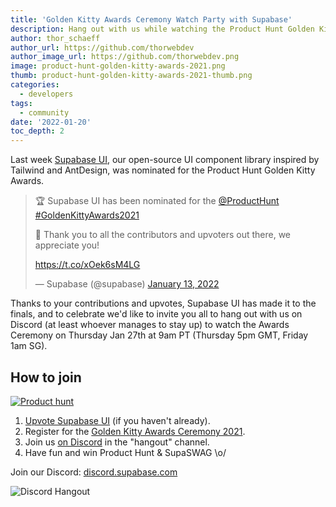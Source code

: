 ```yaml
---
title: 'Golden Kitty Awards Ceremony Watch Party with Supabase'
description: Hang out with us while watching the Product Hunt Golden Kitty Awards Ceremony
author: thor_schaeff
author_url: https://github.com/thorwebdev
author_image_url: https://github.com/thorwebdev.png
image: product-hunt-golden-kitty-awards-2021.png
thumb: product-hunt-golden-kitty-awards-2021-thumb.png
categories:
  - developers
tags:
  - community
date: '2022-01-20'
toc_depth: 2
---
```


Last week [Supabase UI](https://ui.supabase.com/), our open-source UI component library inspired by Tailwind and AntDesign, was nominated for the Product Hunt Golden Kitty Awards.

<blockquote class="twitter-tweet" data-lang="en" data-theme="dark">
  <p lang="en" dir="ltr">
    🏆 Supabase UI has been nominated for the
    <a href="https://twitter.com/ProductHunt?ref_src=twsrc%5Etfw">@ProductHunt</a> <a href="https://twitter.com/hashtag/GoldenKittyAwards2021?src=hash&amp;ref_src=twsrc%5Etfw">
      #GoldenKittyAwards2021
    </a> <p>💚 Thank you to all the contributors and upvoters out there, we appreciate you!</p>
    <a href="https://t.co/xOek6sM4LG">https://t.co/xOek6sM4LG</a>
  </p>
  &mdash; Supabase (@supabase) <a href="https://twitter.com/supabase/status/1481672574023221260?ref_src=twsrc%5Etfw">January 13, 2022</a>
</blockquote> <script async src="https://platform.twitter.com/widgets.js" charset="utf-8"></script>

Thanks to your contributions and upvotes, Supabase UI has made it to the finals, and to celebrate we'd like to invite you all to hang out with us on Discord (at least whoever manages to stay up) to watch the Awards Ceremony on Thursday Jan 27th at 9am PT (Thursday 5pm GMT, Friday 1am SG).

## How to join

[![Product hunt](https://api.producthunt.com/widgets/embed-image/v1/featured.svg?post_id=290768&theme=light)](https://www.producthunt.com/posts/supabase-ui)

1. [Upvote Supabase UI](https://www.producthunt.com/posts/supabase-ui) (if you haven't already).
2. Register for the [Golden Kitty Awards Ceremony 2021](https://app.experiencewelcome.com/events/rPurvb/stages/epflG6).
3. Join us [on Discord](https://discord.supabase.com/) in the "hangout" channel.
4. Have fun and win Product Hunt & SupaSWAG \o/

Join our Discord: [discord.supabase.com](https://discord.supabase.com/)

![Discord Hangout](/images/blog/hackathon/community.png)
